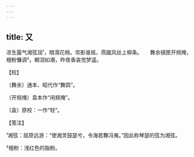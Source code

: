 ```yaml
---
---
---
```

title: 又
---







凉生露气湘弦润¹，暗滴花梢。帘影谁摇，燕蹴风丝上柳条。　　舞余镜匣开频掩，檀粉慵调²。朝泪如潮，昨夜香衾觉梦遥。





【校】


〔舞余〕通本、昭代作“舞鹍”。

〔开频掩〕袁本作“闲频掩”。

〔衾〕原校：一作“轻”。





【笺注】


¹湘弦：屈原远游：“使湘灵鼓瑟兮，令海若舞冯夷。”因此称琴瑟的弦为湘弦。

²檀粉：浅红色的脂粉。
